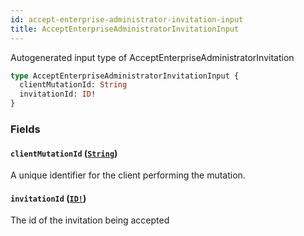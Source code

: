 ```yaml
---
id: accept-enterprise-administrator-invitation-input
title: AcceptEnterpriseAdministratorInvitationInput
---
```


Autogenerated input type of AcceptEnterpriseAdministratorInvitation

```graphql
type AcceptEnterpriseAdministratorInvitationInput {
  clientMutationId: String
  invitationId: ID!
}
```

### Fields

#### `clientMutationId` ([`String`](/docs/api/scalars/string))

A unique identifier for the client performing the mutation.

#### `invitationId` ([`ID!`](/docs/api/scalars/id))

The id of the invitation being accepted
